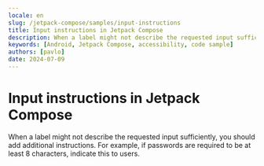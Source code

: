 ```yaml
---
locale: en
slug: /jetpack-compose/samples/input-instructions
title: Input instructions in Jetpack Compose
description: When a label might not describe the requested input sufficiently, you should add additional instructions.
keywords: [Android, Jetpack Compose, accessibility, code sample]
authors: [pavlo]
date: 2024-07-09
---
```


# Input instructions in Jetpack Compose

When a label might not describe the requested input sufficiently, you should add additional instructions. For example, if passwords are required to be at least 8 characters, indicate this to users.

<CodeSample id="input-instructions" platform="jetpack-compose" locale="en"/>
